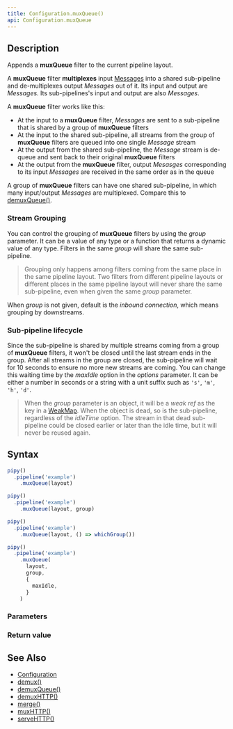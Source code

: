 ```yaml
---
title: Configuration.muxQueue()
api: Configuration.muxQueue
---
```


## Description

Appends a **muxQueue** filter to the current pipeline layout.

A **muxQueue** filter **multiplexes** input [Messages](/reference/api/Message) into a shared sub-pipeline and de-multiplexes output _Messages_ out of it. Its input and output are _Messages_. Its sub-pipelines's input and output are also _Messages_.

<FilterDiagram
  name="muxQueue"
  input="Message"
  output="Message"
  subInput="Message"
  subOutput="Message"
  subType="mux"
/>

A **muxQueue** filter works like this:

- At the input to a **muxQueue** filter, _Messages_ are sent to a sub-pipeline that is shared by a group of **muxQueue** filters
- At the input to the shared sub-pipeline, all streams from the group of **muxQueue** filters are queued into one single _Message_ stream
- At the output from the shared sub-pipeline, the _Message_ stream is de-queue and sent back to their original **muxQueue** filters
- At the output from the **muxQueue** filter, output _Mesasges_ corresponding to its input _Messages_ are received in the same order as in the queue

A group of **muxQueue** filters can have one shared sub-pipeline, in which many input/output _Messages_ are multiplexed. Compare this to [demuxQueue()](/reference/api/Configuration/demuxQueue).

### Stream Grouping

You can control the grouping of **muxQueue** filters by using the _group_ parameter. It can be a value of any type or a function that returns a dynamic value of any type. Filters in the same _group_ will share the same sub-pipeline.

> Grouping only happens among filters coming from the same place in the same pipeline layout. Two filters from different pipeline layouts or different places in the same pipeline layout will never share the same sub-pipeline, even when given the same _group_ parameter.

When _group_ is not given, default is the _inbound connection_, which means grouping by downstreams.

### Sub-pipeline lifecycle

Since the sub-pipeline is shared by multiple streams coming from a group of **muxQueue** filters, it won't be closed until the last stream ends in the group. After all streams in the group are closed, the sub-pipeline will wait for 10 seconds to ensure no more new streams are coming. You can change this waiting time by the _maxIdle_ option in the _options_ parameter. It can be either a number in seconds or a string with a unit suffix such as `'s'`, `'m'`, `'h'`, `'d'`.

> When the _group_ parameter is an object, it will be a _weak ref_ as the key in a [WeakMap](https://developer.mozilla.org/docs/Web/JavaScript/Guide/Keyed_collections#weakmap_object). When the object is dead, so is the sub-pipeline, regardless of the _idleTime_ option. The stream in that dead sub-pipeline could be closed earlier or later than the idle time, but it will never be reused again.

## Syntax

``` js
pipy()
  .pipeline('example')
    .muxQueue(layout)

pipy()
  .pipeline('example')
    .muxQueue(layout, group)

pipy()
  .pipeline('example')
    .muxQueue(layout, () => whichGroup())

pipy()
  .pipeline('example')
    .muxQueue(
      layout,
      group,
      {
        maxIdle,
      }
    )
```

### Parameters

<Parameters/>

### Return value

<ReturnValue/>

## See Also

* [Configuration](/reference/api/Configuration)
* [demux()](/reference/api/Configuration/demux)
* [demuxQueue()](/reference/api/Configuration/demuxQueue)
* [demuxHTTP()](/reference/api/Configuration/demuxHTTP)
* [merge()](/reference/api/Configuration/merge)
* [muxHTTP()](/reference/api/Configuration/muxHTTP)
* [serveHTTP()](/reference/api/Configuration/serveHTTP)
